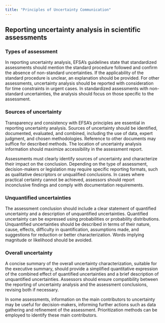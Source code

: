 ```yaml
---
title: "Principles of Uncertainty Communication"
---
```


## Reporting uncertainty analysis in scientific assessments
<!-- Ch 15 SO -->

### Types of assessment

In reporting uncertainty analysis, EFSA's guidelines state that standardized assessments should mention the standard procedure followed and confirm the absence of non-standard uncertainties. If the applicability of the standard procedure is unclear, an explanation should be provided. For other assessments, uncertainty analysis should be reported with consideration for time constraints in urgent cases. In standardized assessments with non-standard uncertainties, the analysis should focus on those specific to the assessment.

### Sources of uncertainty

Transparency and consistency with EFSA's principles are essential in reporting uncertainty analysis. Sources of uncertainty should be identified, documented, evaluated, and combined, including the use of data, expert judgment, and chosen methodologies. Reference to other documents may suffice for described methods. The location of uncertainty analysis information should maximize accessibility in the assessment report.

Assessments must clearly identify sources of uncertainty and characterize their impact on the conclusion. Depending on the type of assessment, decision-makers or legislation may require specific reporting formats, such as qualitative descriptors or unqualified conclusions. In cases where practical certainty cannot be achieved, assessors should report inconclusive findings and comply with documentation requirements.

### Unquantified uncertainties

The assessment conclusion should include a clear statement of quantified uncertainty and a description of unquantified uncertainties. Quantified uncertainty can be expressed using probabilities or probability distributions. Unquantified uncertainties should be described in terms of their nature, cause, effects, difficulty in quantification, assumptions made, and suggestions for reduction or better characterization. Words implying magnitude or likelihood should be avoided.

### Overall uncertainty

A concise summary of the overall uncertainty characterization, suitable for the executive summary, should provide a simplified quantitative expression of the combined effect of quantified uncertainties and a brief description of unquantified uncertainties. Assessors should ensure compatibility between the reporting of uncertainty analysis and the assessment conclusions, revising both if necessary.

In some assessments, information on the main contributors to uncertainty may be useful for decision-makers, informing further actions such as data gathering and refinement of the assessment. Prioritization methods can be employed to identify these main contributors.

